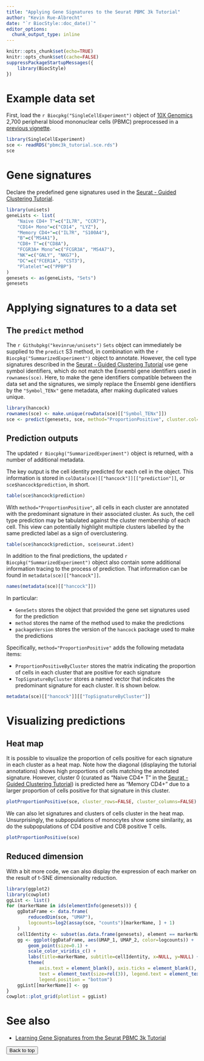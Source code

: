 ```yaml
---
title: "Applying Gene Signatures to the Seurat PBMC 3k Tutorial"
author: "Kevin Rue-Albrecht"
date: "`r BiocStyle::doc_date()`"
editor_options: 
  chunk_output_type: inline
---
```


```r
knitr::opts_chunk$set(echo=TRUE)
knitr::opts_chunk$set(cache=FALSE)
suppressPackageStartupMessages({
    library(BiocStyle)
})
```

# Example data set

First, load the `r Biocpkg("SingleCellExperiment")` object of [10X Genomics](www.10xgenomics.com) 2,700 peripheral blood mononuclear cells (PBMC) preprocessed in a [previous vignette](0-Seurat_PBMC3k_tutorial_TENxPBMCData.html).

```r
library(SingleCellExperiment)
sce <- readRDS("pbmc3k_tutorial.sce.rds")
sce
```

# Gene signatures

Declare the predefined gene signatures used in the [Seurat - Guided Clustering Tutorial](https://satijalab.org/seurat/v3.0/pbmc3k_tutorial.html).

```r
library(unisets)
geneLists <- list(
    "Naive CD4+ T"=c("IL7R", "CCR7"),
    "CD14+ Mono"=c("CD14", "LYZ"),
    "Memory CD4+"=c("IL7R", "S100A4"),
    "B"=c("MS4A1"),
    "CD8+ T"=c("CD8A"),
    "FCGR3A+ Mono"=c("FCGR3A", "MS4A7"),
    "NK"=c("GNLY", "NKG7"),
    "DC"=c("FCER1A", "CST3"),
    "Platelet"=c("PPBP")
)
genesets <- as(geneLists, "Sets")
genesets
```

# Applying signatures to a data set

## The `predict` method

The `r Githubpkg("kevinrue/unisets")` `Sets` object can immediately be supplied to the `predict` S3 method, in combination with the `r Biocpkg("SummarizedExperiment")` object to annotate.
However, the cell type signatures described in the [Seurat - Guided Clustering Tutorial](https://satijalab.org/seurat/v3.0/pbmc3k_tutorial.html) use gene symbol identifiers, which do not match the Ensembl gene identifiers used in `rownames(sce)`.
Here, to make the gene identifiers compatible between the data set and the signatures, we simply replace the Ensembl gene identifiers by the `"Symbol_TENx"` gene metadata, after making duplicated values unique.

```r
library(hancock)
rownames(sce) <- make.unique(rowData(sce)[["Symbol_TENx"]])
sce <- predict(genesets, sce, method="ProportionPositive", cluster.col="seurat.ident")
```

## Prediction outputs

The updated `r Biocpkg("SummarizedExperiment")` object is returned, with a number of additional metadata.

The key output is the cell identity predicted for each cell in the object.
This information is stored in `colData(sce)[["hancock"]][["prediction"]]`, or `sce$hancock$prediction`, in short.

```r
table(sce$hancock$prediction)
```

With `method="ProportionPositive"`, all cells in each cluster are annotated with the predominant signature in their associated cluster.
As such, the cell type prediction may be tabulated against the cluster membership of each cell.
This view can potentially highlight multiple clusters labelled by the same predicted label as a sign of overclustering.

```r
table(sce$hancock$prediction, sce$seurat.ident)
```

In addition to the final predictions, the updated `r Biocpkg("SummarizedExperiment")` object also contain some additional information tracing to the process of prediction.
That information can be found in `metadata(sce)[["hancock"]]`.

```r
names(metadata(sce)[["hancock"]])
```

In particular:

- `GeneSets` stores the object that provided the gene set signatures used for the prediction
- `method` stores the name of the method used to make the predictions
- `packageVersion` stores the version of the `hancock` package used to make the predictions

Specifically, `method="ProportionPositive"` adds the following metadata items:

- `ProportionPositiveByCluster` stores the matrix indicating the proportion of cells in each cluster that are positive for each signature
- `TopSignatureByCluster` stores a named vector that indicates the predominant signature for each cluster. It is shown below.

```r
metadata(sce)[["hancock"]][["TopSignatureByCluster"]]
```

# Visualizing predictions

## Heat map

It is possible to visualize the proportion of cells positive for each signature in each cluster as a heat map.
Note how the diagonal (displaying the tutorial annotations) shows high proportions of cells matching the annotated signature.
However, cluster 0 (curated as "Naive CD4+ T" in the [Seurat - Guided Clustering Tutorial](https://satijalab.org/seurat/v3.0/pbmc3k_tutorial.html)) is predicted here as "Memory CD4+" due to a larger proportion of cells positive for that signature in this cluster.

```r
plotProportionPositive(sce, cluster_rows=FALSE, cluster_columns=FALSE)
```

We can also let signatures and clusters of cells cluster in the heat map.
Unsurprisingly, the subpopulations of monocytes show some similarity, as do the subpopulations of CD4 positive and CD8 positive T cells.

```r
plotProportionPositive(sce)
```

## Reduced dimension

With a bit more code, we can also display the expression of each marker on the result of t-SNE dimensionality reduction.

```r
library(ggplot2)
library(cowplot)
ggList <- list()
for (markerName in ids(elementInfo(genesets))) {
    ggDataFrame <- data.frame(
        reducedDim(sce, "UMAP"),
        logcounts=log2(assay(sce, "counts")[markerName, ] + 1)
    )
    cellIdentity <- subset(as.data.frame(genesets), element == markerName, "set", drop=TRUE)
    gg <- ggplot(ggDataFrame, aes(UMAP_1, UMAP_2, color=logcounts)) +
        geom_point(size=0.1) +
        scale_color_viridis_c() +
        labs(title=markerName, subtitle=cellIdentity, x=NULL, y=NULL) +
        theme(
            axis.text = element_blank(), axis.ticks = element_blank(),
            text = element_text(size=rel(3)), legend.text = element_text(size=rel(2)),
            legend.position = "bottom")
    ggList[[markerName]] <- gg
}
cowplot::plot_grid(plotlist = ggList)
```

# See also

- [Learning Gene Signatures from the Seurat PBMC 3k Tutorial](2-learn-signatures.html)

<button onclick="topFunction()" id="myBtn" title="Go to top">Back to top</button>
